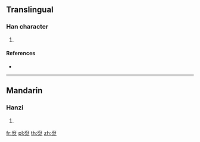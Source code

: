 {{character info/new}}
==Translingual==

===Han character===
{{Han char|rn=86|rad=火|as=08|sn=12|four=|canj=IOIF}}

# {{defn|Han|sort=火08}}

====References====
* {{Han ref|kx=0674.040|dkj=19117|hdz=32210.110|uh=7124|ud=28964}}

----

==Mandarin==

===Hanzi===
{{cmn-hanzi|pin=[[fǔ]] ([[fu3]])|wg=fu<sup>3</sup>}}

# {{defn|lang=cmn|sort=火08}}

[[fr:焤]]
[[pl:焤]]
[[th:焤]]
[[zh:焤]]